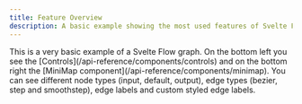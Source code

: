 ```yaml
---
title: Feature Overview
description: A basic example showing the most used features of Svelte Flow - controls, MiniMap, node types, edge types, edge labels, and custom styling.
---
```



<ExampleLayout>
This is a very basic example of a Svelte Flow graph. On the bottom left you see the [Controls](/api-reference/components/controls) and on the bottom right the [MiniMap component](/api-reference/components/minimap).
You can see different node types (input, default, output), edge types (bezier, step and smoothstep), edge labels and custom styled edge labels.

<ExampleViewer codePath="examples/feature-overview" />

</ExampleLayout>
